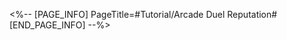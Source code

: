 <%-- [PAGE_INFO]
PageTitle=#Tutorial/Arcade Duel Reputation#
[END_PAGE_INFO] --%>
{{Tutorial
|sort      = 997601
|title     = Arcade Duel Reputation
|subtitle  = 
|type      = 
|about     = 
|image1    = Tutorial Arcade Duel Reputation 1.png{{subst:void|<!--$UPLOAD:<<SpriteOutput/TutorialPic/TutorialPage_997601.png>-<Tutorial Arcade Duel Reputation 1.png>-<Tutorial Files>>-->}}
|text1     = Whenever Qingque wins against a new opponent in an arcade game, she will {{Color|h|nobold=1|accumulate reputation}}. More new functions will become available with a higher Reputation Rank.
}}
